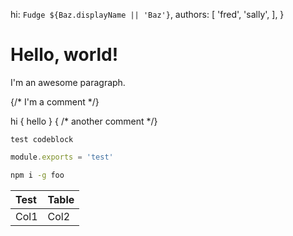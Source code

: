 
  hi: `Fudge ${Baz.displayName || 'Baz'}`,
  authors: [
    'fred',
    'sally',
  ],
}


# Hello, world!

I'm an awesome paragraph.

{/* I'm a comment */}

  <Foo bg="red">
    <Bar>hi    </Bar>
       { hello }
       { /* another comment */}
  </Foo>

```
test codeblock
```

```js
module.exports = 'test'
```

```sh
npm i -g foo
```

| Test | Table |
| :--- | :---- |
| Col1 | Col2  |

